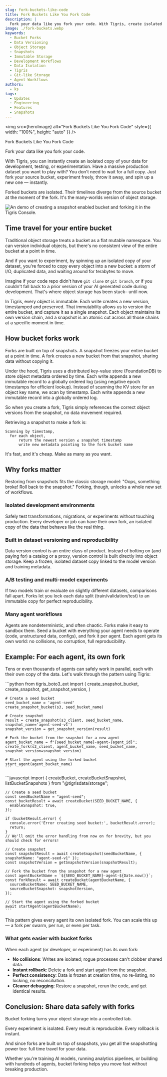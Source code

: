 ```yaml
---
slug: fork-buckets-like-code
title: Fork Buckets Like You Fork Code
description: |
  Fork your data like you fork your code. With Tigris, create isolated copies of your data for development, testing, or experimentation without waiting for full copies.
image: ./fork-buckets.webp
keywords:
  - Bucket Forks
  - Data Versioning
  - Object Storage
  - Snapshots
  - Immutable Storage
  - Development Workflows
  - Data Isolation
  - Tigris
  - Git-like Storage
  - Agent Workflows
authors:
  - ks
tags:
  - Updates
  - Engineering
  - Features
  - Snapshots
---
```



<img
  src={heroImage}
  alt="Fork Buckets Like You Fork Code"
  style={{ width: "100%", height: "auto" }}
/>
<p
  style={{
    textAlign: "center",
    fontStyle: "italic",
    marginTop: "0.5rem",
    color: "var(--docs-color-text-100)",
  }}
>
  Fork Buckets Like You Fork Code
</p>

Fork your data like you fork your code.

With Tigris, you can instantly create an isolated copy of your data for
development, testing, or experimentation. Have a massive production dataset you
want to play with? You don't need to wait for a full copy. Just fork your source
bucket, experiment freely, throw it away, and spin up a new one — instantly.

Forked buckets are isolated. Their timelines diverge from the source bucket at
the moment of the fork. It's the many-worlds version of object storage.


<img
  src={demo}
  className="hero-image"
  alt="An demo of creating a snapshot enabled bucket and forking it in the Tigris Console."
/>

## Time travel for your entire bucket

Traditional object storage treats a bucket as a flat mutable namespace. You can
version individual objects, but there's no consistent view of the entire bucket
at a point in time.

And if you want to experiment, by spinning up an isolated copy of your dataset,
you're forced to copy every object into a new bucket: a storm of I/O, duplicated
data, and waiting around for terabytes to move.

Imagine if your code repo didn't have `git clone` or `git branch`, or if you
couldn't fall back to a prior version of your AI generated code during
development. That's where object storage has been stuck– until now.

In Tigris, every object is immutable. Each write creates a new version,
timestamped and preserved. That immutability allows us to version the entire
bucket, and capture it as a single snapshot. Each object maintains its own
version chain, and a snapshot is an atomic cut across all those chains at a
specific moment in time.

## How bucket forks work

Forks are built on top of snapshots. A snapshot freezes your entire bucket at a
point in time. A fork creates a new bucket from that snapshot, sharing data
without copying it.

Under the hood, Tigris uses a distributed key-value store (FoundationDB) to
store object metadata ordered by time. Each write appends a new immutable record
to a globally ordered log (using negative epoch timestamps for efficient
lookup). Instead of scanning the KV store for an object key name, we scan by
timestamp. Each write appends a new immutable record into a globally ordered
log.

So when you create a fork, Tigris simply references the correct object versions
from the snapshot, no data movement required.

Retrieving a snapshot to make a fork is:

```
Scanning by timestamp,
  for each object,
      return the newest version ≤ snapshot timestamp
      write new metadata pointing to the fork bucket name
```

It's fast, and it's cheap. Make as many as you want.

## Why forks matter

Restoring from snapshots fits the classic storage model: "Oops, something broke!
Roll back to the snapshot." Forking, though, unlocks a whole new set of
workflows.

### Isolated development environments

Safely test transformations, migrations, or experiments without touching
production. Every developer or job can have their own fork, an isolated copy of
the data that behaves like the real thing.

### Built in dataset versioning and reproducibility

Data version control is an entire class of product. Instead of bolting on (and
paying for) a catalog or a proxy, version control is built directly into object
storage. Keep a frozen, isolated dataset copy linked to the model version and
training metadata.

### A/B testing and multi-model experiments

If two models train or evaluate on slightly different datasets, comparisons fall
apart. Forks let you lock each data split (train/validation/test) to an
immutable copy for perfect reproducibility.

### Many agent workflows

Agents are nondeterministic, and often chaotic. Forks make it easy to sandbox
them. Seed a bucket with everything your agent needs to operate (code,
unstructured data, configs), and fork it per agent. Each agent gets its own
world: no collisions, no corruption, full reproducibility.

## Example: For each agent, its own fork

Tens or even thousands of agents can safely work in parallel, each with their
own copy of the data. Let's walk through the pattern using Tigris:

<Tabs groupId="languages">
  <TabItem value="python" label="Python">
    ```python
    from tigris_boto3_ext import (
        create_snapshot_bucket,
        create_snapshot,
        get_snapshot_version,
    )

    # Create a seed bucket
    seed_bucket_name = 'agent-seed'
    create_snapshot_bucket(s3, seed_bucket_name)

    # Create snapshot
    result = create_snapshot(s3_client, seed_bucket_name, snapshot_name='agent-seed-v1')
    snapshot_version = get_snapshot_version(result)

    # Fork the bucket from the snapshot for a new agent
    agent_bucket_name = f"{seed_bucket_name}-agent-{agent_id}";
    create_fork(s3_client, agent_bucket_name, seed_bucket_name, snapshot_version=snapshot_version)

    # Start the agent using the forked bucket
    start_agent(agent_bucket_name)
    ```

  </TabItem>
  <TabItem value="javascript" label="JavaScript">
    ```javascript
    import { createBucket, createBucketSnapshot, listBucketSnapshots } from "@tigrisdata/storage";

    // Create a seed bucket
    const seedBucketName = "agent-seed";
    const bucketResult = await createBucket(SEED_BUCKET_NAME, {
      enableSnapshot: true,
    });

    if (bucketResult.error) {
      console.error('Error creating seed bucket:', bucketResult.error);
      return;
    }
    // We'll omit the error handling from now on for brevity, but you should check for errors!

    // Create snapshot
    const snapshotResult = await createSnapshot(seedBucketName, { snapshotName: "agent-seed-v1" });
    const snapshotVersion = getSnapshotVersion(snapshotResult);

    // Fork the bucket from the snapshot for a new agent
    const agentBucketName = `${SEED_BUCKET_NAME}-agent-${Date.now()}`;
    const forkResult = await createBucket(agentBucketName, {
      sourceBucketName: SEED_BUCKET_NAME,
      sourceBucketSnapshot: snapshotVersion,
    });

    // Start the agent using the forked bucket
    await startAgent(agentBucketName);
    ```

  </TabItem>
</Tabs>

This pattern gives every agent its own isolated fork. You can scale this up — a
fork per swarm, per run, or even per task.

### What gets easier with bucket forks

When each agent (or developer, or experiment) has its own fork:

- **No collisions**: Writes are isolated; rogue processes can't clobber shared
  data.
- **Instant rollback**: Delete a fork and start again from the snapshot.
- **Perfect consistency**: Data is frozen at creation time, no re-listing, no
  locking, no reconciliation.
- **Cleaner debugging**: Restore a snapshot, rerun the code, and get identical
  results.

## Conclusion: Share data safely with forks

Bucket forking turns your object storage into a controlled lab.

Every experiment is isolated. Every result is reproducible. Every rollback is
instant.

And since forks are built on top of snapshots, you get all the snapshotting
power too: full time travel for your data.

Whether you're training AI models, running analytics pipelines, or building with
hundreds of agents, bucket forking helps you move fast without breaking
production.

<InlineCta
  title="Ready to fork your data like code?"
  subtitle="Get instant, isolated copies of your data for development, testing, or experimentation."
  button="Read the Bucket Forking Docs"
  link="https://www.tigrisdata.com/docs/buckets/snapshots-and-forks/"
/>
